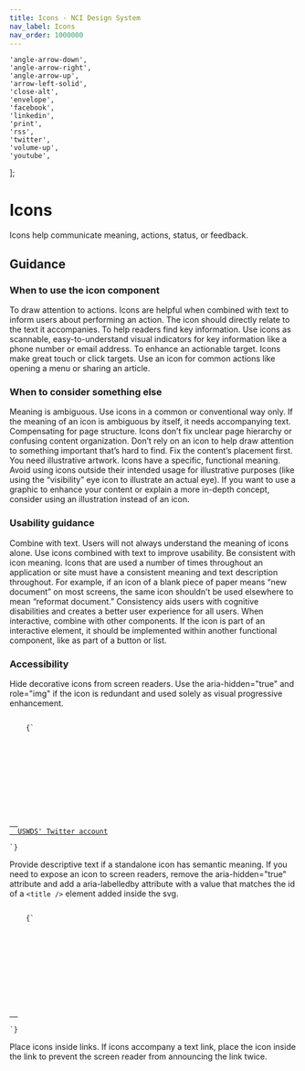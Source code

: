```yaml
---
title: Icons - NCI Design System
nav_label: Icons
nav_order: 1000000
---
```



	'angle-arrow-down',
	'angle-arrow-right',
	'angle-arrow-up',
	'arrow-left-solid',
	'close-alt',
	'envelope',
	'facebook',
	'linkedin',
	'print',
	'rss',
	'twitter',
	'volume-up',
	'youtube',
];

# Icons

Icons help communicate meaning, actions, status, or feedback.

<IconCatalog glyphList={glyphs} />

## Guidance

### When to use the icon component

To draw attention to actions. Icons are helpful when combined with text to inform users about performing an action. The icon should directly relate to the text it accompanies.
To help readers find key information. Use icons as scannable, easy-to-understand visual indicators for key information like a phone number or email address.
To enhance an actionable target. Icons make great touch or click targets. Use an icon for common actions like opening a menu or sharing an article.

### When to consider something else

Meaning is ambiguous. Use icons in a common or conventional way only. If the meaning of an icon is ambiguous by itself, it needs accompanying text.
Compensating for page structure. Icons don’t fix unclear page hierarchy or confusing content organization. Don’t rely on an icon to help draw attention to something important that’s hard to find. Fix the content’s placement first.
You need illustrative artwork. Icons have a specific, functional meaning. Avoid using icons outside their intended usage for illustrative purposes (like using the “visibility” eye icon to illustrate an actual eye). If you want to use a graphic to enhance your content or explain a more in-depth concept, consider using an illustration instead of an icon.

### Usability guidance

Combine with text. Users will not always understand the meaning of icons alone. Use icons combined with text to improve usability.
Be consistent with icon meaning. Icons that are used a number of times throughout an application or site must have a consistent meaning and text description throughout. For example, if an icon of a blank piece of paper means “new document” on most screens, the same icon shouldn’t be used elsewhere to mean “reformat document.” Consistency aids users with cognitive disabilities and creates a better user experience for all users.
When interactive, combine with other components. If the icon is part of an interactive element, it should be implemented within another functional component, like as part of a button or list.

### Accessibility

Hide decorative icons from screen readers. Use the aria-hidden="true" and role="img" if the icon is redundant and used solely as visual progressive enhancement.

<Code className="html" nopreview>
	{`
<a href="https://twitter.com/uswds">
  <svg class="usa-icon" aria-hidden="true" role="img">
    <use xlink:href="/assets/img/sprite.svg#arrow_forward"></use>
  </svg>
  USWDS' Twitter account
</a>
`}
</Code>

Provide descriptive text if a standalone icon has semantic meaning. If you need to expose an icon to screen readers, remove the aria-hidden="true" attribute and add a aria-labelledby attribute with a value that matches the id of a `<title />` element added inside the svg.

<Code className="html" nopreview>
	{`
<a href="https://twitter.com/uswds">
  <svg aria-labelledby="twitter-title" role="img">
    <title id="twitter-title">USWDS' Twitter account</title>
    <use xlink:href="/path/to/sprite.svg#twitter"></use>
  </svg>
</a>
`}
</Code>

Place icons inside links. If icons accompany a text link, place the icon inside the link to prevent the screen reader from announcing the link twice.
